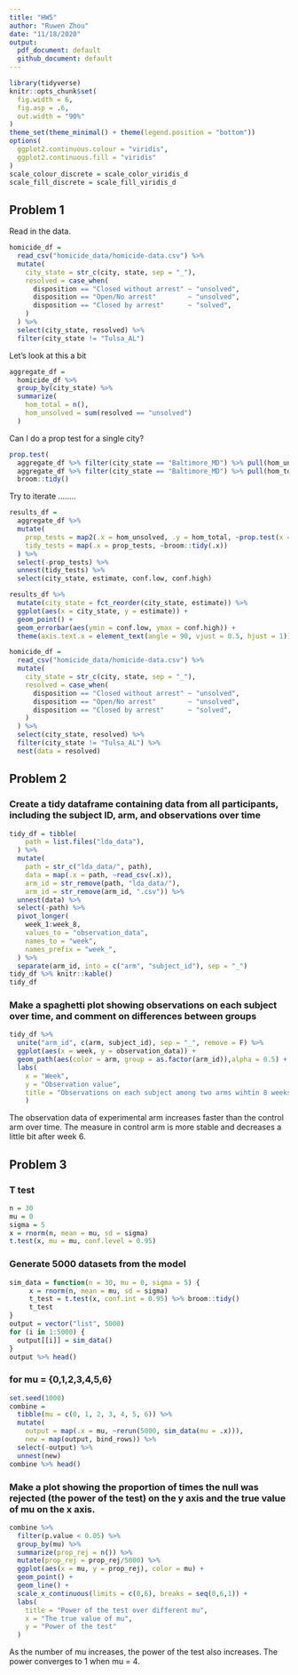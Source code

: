 ```yaml
---
title: "HW5"
author: "Ruwen Zhou"
date: "11/18/2020"
output:
  pdf_document: default
  github_document: default
---
```


```r
library(tidyverse)
knitr::opts_chunk$set(
  fig.width = 6,
  fig.asp = .6,
  out.width = "90%"
)
theme_set(theme_minimal() + theme(legend.position = "bottom"))
options(
  ggplot2.continuous.colour = "viridis",
  ggplot2.continuous.fill = "viridis"
)
scale_colour_discrete = scale_color_viridis_d
scale_fill_discrete = scale_fill_viridis_d
```


## Problem 1

Read in the data.

```r
homicide_df = 
  read_csv("homicide_data/homicide-data.csv") %>% 
  mutate(
    city_state = str_c(city, state, sep = "_"),
    resolved = case_when(
      disposition == "Closed without arrest" ~ "unsolved",
      disposition == "Open/No arrest"        ~ "unsolved",
      disposition == "Closed by arrest"      ~ "solved",
    )
  ) %>% 
  select(city_state, resolved) %>% 
  filter(city_state != "Tulsa_AL")
```


Let's look at this a bit

```r
aggregate_df = 
  homicide_df %>% 
  group_by(city_state) %>% 
  summarize(
    hom_total = n(),
    hom_unsolved = sum(resolved == "unsolved")
  )
```

Can I do a prop test for a single city?

```r
prop.test(
  aggregate_df %>% filter(city_state == "Baltimore_MD") %>% pull(hom_unsolved), 
  aggregate_df %>% filter(city_state == "Baltimore_MD") %>% pull(hom_total)) %>% 
  broom::tidy()
```

Try to iterate ........

```r
results_df = 
  aggregate_df %>% 
  mutate(
    prop_tests = map2(.x = hom_unsolved, .y = hom_total, ~prop.test(x = .x, n = .y)),
    tidy_tests = map(.x = prop_tests, ~broom::tidy(.x))
  ) %>% 
  select(-prop_tests) %>% 
  unnest(tidy_tests) %>% 
  select(city_state, estimate, conf.low, conf.high)
```



```r
results_df %>% 
  mutate(city_state = fct_reorder(city_state, estimate)) %>% 
  ggplot(aes(x = city_state, y = estimate)) +
  geom_point() + 
  geom_errorbar(aes(ymin = conf.low, ymax = conf.high)) + 
  theme(axis.text.x = element_text(angle = 90, vjust = 0.5, hjust = 1))
```



```r

homicide_df = 
  read_csv("homicide_data/homicide-data.csv") %>% 
  mutate(
    city_state = str_c(city, state, sep = "_"),
    resolved = case_when(
      disposition == "Closed without arrest" ~ "unsolved",
      disposition == "Open/No arrest"        ~ "unsolved",
      disposition == "Closed by arrest"      ~ "solved",
    )
  ) %>% 
  select(city_state, resolved) %>% 
  filter(city_state != "Tulsa_AL") %>% 
  nest(data = resolved)
```

## Problem 2

### Create a tidy dataframe containing data from all participants, including the subject ID, arm, and observations over time
```r
tidy_df = tibble(
    path = list.files("lda_data"),
  ) %>% 
  mutate(
    path = str_c("lda_data/", path),
    data = map(.x = path, ~read_csv(.x)),
    arm_id = str_remove(path, "lda_data/"),
    arm_id = str_remove(arm_id, ".csv")) %>% 
  unnest(data) %>% 
  select(-path) %>% 
  pivot_longer(
    week_1:week_8,
    values_to = "observation_data",
    names_to = "week",
    names_prefix = "week_",
  ) %>% 
  separate(arm_id, into = c("arm", "subject_id"), sep = "_")
tidy_df %>% knitr::kable()
tidy_df
```

### Make a spaghetti plot showing observations on each subject over time, and comment on differences between groups
```r
tidy_df %>%
  unite("arm_id", c(arm, subject_id), sep = "_", remove = F) %>%
  ggplot(aes(x = week, y = observation_data)) +
  geom_path(aes(color = arm, group = as.factor(arm_id)),alpha = 0.5) +
  labs(
    x = "Week",
    y = "Observation value",
    title = "Observations on each subject among two arms wihtin 8 weeks"
    )
```
The observation data of experimental arm increases faster than the control arm over time. The measure in control arm is more stable and decreases a little bit after week 6.

## Problem 3

### T test
```r
n = 30
mu = 0
sigma = 5
x = rnorm(n, mean = mu, sd = sigma)
t.test(x, mu = mu, conf.level = 0.95)
```
### Generate 5000 datasets from the model
```r
sim_data = function(n = 30, mu = 0, sigma = 5) {
     x = rnorm(n, mean = mu, sd = sigma)
     t_test = t.test(x, conf.int = 0.95) %>% broom::tidy()
     t_test
}
output = vector("list", 5000)
for (i in 1:5000) {
  output[[i]] = sim_data()
}
output %>% head()

```
### for mu = {0,1,2,3,4,5,6}
```r
set.seed(1000)
combine = 
  tibble(mu = c(0, 1, 2, 3, 4, 5, 6)) %>% 
  mutate(
    output = map(.x = mu, ~rerun(5000, sim_data(mu = .x))),
    new = map(output, bind_rows)) %>% 
  select(-output) %>% 
  unnest(new)
combine %>% head()
```

### Make a plot showing the proportion of times the null was rejected (the power of the test) on the y axis and the true value of mu on the x axis. 

```r
combine %>% 
  filter(p.value < 0.05) %>% 
  group_by(mu) %>% 
  summarize(prop_rej = n()) %>% 
  mutate(prop_rej = prop_rej/5000) %>% 
  ggplot(aes(x = mu, y = prop_rej), color = mu) +
  geom_point() +
  geom_line() +
  scale_x_continuous(limits = c(0,6), breaks = seq(0,6,1)) +
  labs(
    title = "Power of the test over different mu",
    x = "The true value of mu",
    y = "Power of the test"
  )
```
As the number of mu increases, the power of the test also increases. The power converges to 1 when mu = 4.











